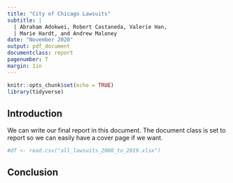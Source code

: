 ```yaml
---
title: "City of Chicago Lawsuits"
subtitle: |
  | Abraham Adokwei, Robert Castaneda, Valerie Han,    
  | Marie Hardt, and Andrew Maloney  
date: "November 2020"
output: pdf_document
documentclass: report
pagenumber: T
margin: 1in
---
```


```r
knitr::opts_chunk$set(echo = TRUE)
library(tidyverse)
```

## Introduction

We can write our final report in this document. The document class is set to report so we can easily have a cover page if we want.

```r
#df <- read.csv("all_lawsuits_2008_to_2019.xlsx")
```

## Conclusion